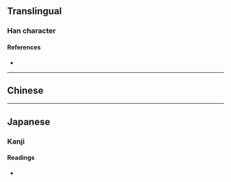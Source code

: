 {{also|湿}}
{{character info}}
==Translingual==

===Han character===
{{Han char|rn=85|rad=水|as=10|sn=13|four=31114|canj=EMVG|ids=⿰氵𡌥}}

====References====
* {{Han ref|kx=0641.140|dkj=17992|dj=1048.190|hdz=31697.060|uh=6EBC|ud=28348|bh=B7C3|bd=47043}}

----

==Chinese==
{{zh-see|濕|v}}

----

==Japanese==

===Kanji===
{{ja-kanji|grade=|rs=水10}}

====Readings====
* {{ja-readings
|goon=しゅう<しふ
|kanon=しゅう<しふ
|kanyoon=しつ
|kun=しめ-る, しめ-す, うるお-う, うるお-す
}}